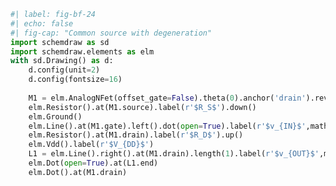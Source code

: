 ```python
#| label: fig-bf-24
#| echo: false
#| fig-cap: "Common source with degeneration"
import schemdraw as sd
import schemdraw.elements as elm
with sd.Drawing() as d:
    d.config(unit=2)
    d.config(fontsize=16)
    
    M1 = elm.AnalogNFet(offset_gate=False).theta(0).anchor('drain').reverse().label(r'$M_1$',loc='rgt')
    elm.Resistor().at(M1.source).label(r'$R_S$').down()
    elm.Ground()
    elm.Line().at(M1.gate).left().dot(open=True).label(r'$v_{IN}$',mathfont='dejavuserif',loc='lft')
    elm.Resistor().at(M1.drain).label(r'$R_D$').up()
    elm.Vdd().label(r'$V_{DD}$')
    L1 = elm.Line().right().at(M1.drain).length(1).label(r'$v_{OUT}$',mathfont='dejavuserif',loc='rgt')
    elm.Dot(open=True).at(L1.end)
    elm.Dot().at(M1.drain)
```
